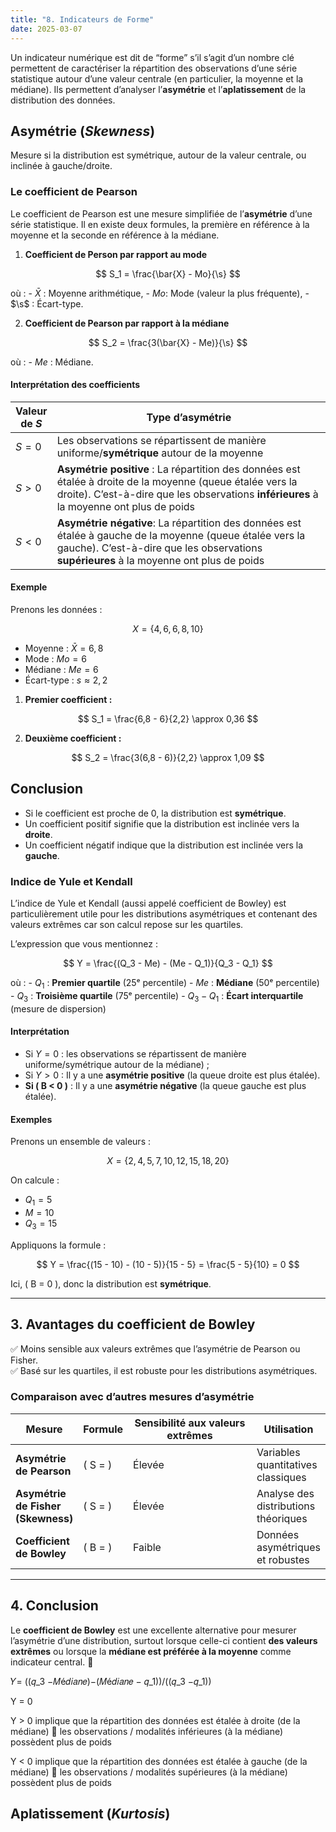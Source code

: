 ```yaml
---
title: "8. Indicateurs de Forme"
date: 2025-03-07
---
```


Un indicateur numérique est dit de "forme" s’il s’agit d’un nombre clé permettent de caractériser la répartition des observations d’une série statistique autour d’une valeur centrale (en particulier, la moyenne et la médiane). Ils permettent d'analyser l'**asymétrie** et l'**aplatissement** de la distribution des données. 

## Asymétrie (_Skewness_)

Mesure si la distribution est symétrique, autour de la valeur centrale, ou inclinée à gauche/droite.

### Le coefficient de Pearson

Le coefficient de Pearson est une mesure simplifiée de l'**asymétrie** d'une série statistique. Il en existe deux formules, la première en référence à la moyenne et la seconde en référence à la médiane.

1. **Coefficient de Person par rapport au mode**

$$
S_1 = \frac{\bar{X} - Mo}{\s}
$$

où :
- $\bar{X}$ : Moyenne arithmétique,
- $Mo$: Mode (valeur la plus fréquente),
- $\s$ : Écart-type.

2. **Coefficient de Pearson par rapport à la médiane**

$$
S_2 = \frac{3(\bar{X} - Me)}{\s}
$$

où :
- $Me$ : Médiane.

#### Interprétation des coefficients

| Valeur de $S$  | Type d'asymétrie                                                                                                                                                                                      |
|----------------|-------------------------------------------------------------------------------------------------------------------------------------------------------------------------------------------------------|
| $S = 0$        | Les observations se répartissent de manière uniforme/**symétrique** autour de la moyenne                                                                                                              |
| $S > 0$        | **Asymétrie positive** : La répartition des données est étalée à droite de la moyenne (queue étalée vers la droite). C'est-à-dire que les observations **inférieures** à la moyenne ont plus de poids |
| $S < 0$        | **Asymétrie négative**: La répartition des données est étalée à gauche de la moyenne (queue étalée vers la gauche). C'est-à-dire que les observations **supérieures** à la moyenne ont plus de poids  |

#### Exemple

Prenons les données :  

$$
X = \{4, 6, 6, 8, 10\}
$$

- Moyenne : $\bar{X} = 6,8$
- Mode : $Mo = 6$
- Médiane : $Me = 6$
- Écart-type : $s \approx 2,2$

1. **Premier coefficient :**

$$
S_1 = \frac{6,8 - 6}{2,2} \approx 0,36
$$

2. **Deuxième coefficient :**

$$
S_2 = \frac{3(6,8 - 6)}{2,2} \approx 1,09
$$

:::{.callout-note}
## **Conclusion**

- Si le coefficient est proche de $0$, la distribution est **symétrique**.
- Un coefficient positif signifie que la distribution est inclinée vers la **droite**.
- Un coefficient négatif indique que la distribution est inclinée vers la **gauche**.
:::

### Indice de Yule et Kendall

L'indice de Yule et Kendall (aussi appelé coefficient de Bowley) est particulièrement utile pour les distributions asymétriques et contenant des valeurs extrêmes car son calcul repose sur les quartiles.

L'expression que vous mentionnez :

$$
Y = \frac{(Q_3 - Me) - (Me - Q_1)}{Q_3 - Q_1}
$$

où :
- $Q_1$ : **Premier quartile** (25ᵉ percentile)
- $Me$ : **Médiane** (50ᵉ percentile)
- $Q_3$ : **Troisième quartile** (75ᵉ percentile)
- $Q_3 - Q_1$ : **Écart interquartile** (mesure de dispersion)

#### Interprétation

- Si $Y = 0$ : les observations se répartissent de manière uniforme/symétrique autour de la médiane) ;
- Si $Y > 0$ : Il y a une **asymétrie positive** (la queue droite est plus étalée).
- **Si \( B < 0 \)** : Il y a une **asymétrie négative** (la queue gauche est plus étalée).

#### Exemples

Prenons un ensemble de valeurs :

$$
X = \{2, 4, 5, 7, 10, 12, 15, 18, 20\}
$$

On calcule :

- $Q_1 = 5$
- $M = 10$
- $Q_3 = 15$

Appliquons la formule :

$$
Y = \frac{(15 - 10) - (10 - 5)}{15 - 5} = \frac{5 - 5}{10} = 0
$$

Ici, \( B = 0 \), donc la distribution est **symétrique**.

---

## **3. Avantages du coefficient de Bowley**
✅ Moins sensible aux valeurs extrêmes que l’asymétrie de Pearson ou Fisher.  
✅ Basé sur les quartiles, il est robuste pour les distributions asymétriques.

### **Comparaison avec d'autres mesures d'asymétrie**
| Mesure | Formule | Sensibilité aux valeurs extrêmes | Utilisation |
|--------|--------|--------------------------------|------------|
| **Asymétrie de Pearson** | \( S = \frac{3(\bar{X} - M)}{\sigma} \) | Élevée | Variables quantitatives classiques |
| **Asymétrie de Fisher (Skewness)** | \( S = \frac{\frac{1}{N} \sum (X_i - \bar{X})^3}{\sigma^3} \) | Élevée | Analyse des distributions théoriques |
| **Coefficient de Bowley** | \( B = \frac{(Q_3 - M) - (M - Q_1)}{Q_3 - Q_1} \) | Faible | Données asymétriques et robustes |

---

## **4. Conclusion**
Le **coefficient de Bowley** est une excellente alternative pour mesurer l’asymétrie d’une distribution, surtout lorsque celle-ci contient **des valeurs extrêmes** ou lorsque la **médiane est préférée à la moyenne** comme indicateur central. 🚀

𝑌=  ((𝑞_3  −𝑀é𝑑𝑖𝑎𝑛𝑒)−(𝑀é𝑑𝑖𝑎𝑛𝑒 − 𝑞_1))/((𝑞_3  −𝑞_1))

Y = 0 

Y > 0 implique que la répartition des données est étalée à droite (de la médiane) 
        les observations / modalités inférieures (à la médiane) possèdent plus de poids  

Y < 0 implique que la répartition des données est étalée à gauche (de la médiane)  les observations / modalités supérieures (à la médiane) possèdent plus de poids

## Aplatissement (_Kurtosis_)


